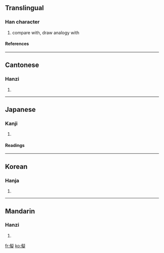 ==Translingual==
===Han character===
{{Han char|rad=人|as=14|sn=16|four=2728<sub>1</sub>|canj=人心大人 (OPKO)}}
# compare with, draw analogy with
====References====
{{Han ref|kx=0120.050|dkj=01233|dj=0253.200|hdz=10231.090|uh=5117|ud=20759|bh=E8F6|bd=59638}}
----
==Cantonese==
===Hanzi===
{{yue-hanzi|jyut=|y=hoi3, yi5}}
# {{defn|Cantonese}}
----
==Japanese==
===Kanji===
{{ja-kanji|grade=|rs=人14}}
# {{defn|Japanese}}
====Readings====
{{ja-readings|on=[[ぎ]] (gi), [[かい]] (kai)|kun=[[なぞらえる]] (nazoraeru), [[くらべる]] (kuraberu)}}
----
==Korean==
===Hanja===
{{ko-hanja|hangeul=의|rv=ui|mr=ŭi}}
# {{defn|Korean}}
----
==Mandarin==
===Hanzi===
{{cmn-hanzi|pin=[[nǐ]] (ni3)|wg=ni<sup>3</sup>}}
# {{defn|Mandarin}}

[[fr:儗]]
[[ko:儗]]